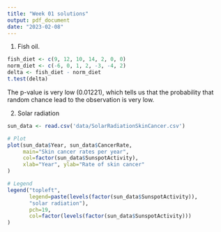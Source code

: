---
title: "Week 01 solutions"
output: pdf_document
date: "2023-02-08"
---
1. Fish oil.  
```{r}
fish_diet <- c(9, 12, 10, 14, 2, 0, 0)
norm_diet <- c(-6, 0, 1, 2, -3, -4, 2)
delta <- fish_diet - norm_diet
t.test(delta)
```

The p-value is very low (0.01221), which tells us that the probability that random chance lead to the observation is very low.  

2. Solar radiation  
```{r}
sun_data <- read.csv('data/SolarRadiationSkinCancer.csv')

# Plot
plot(sun_data$Year, sun_data$CancerRate, 
     main="Skin cancer rates per year", 
     col=factor(sun_data$SunspotActivity),
     xlab="Year", ylab="Rate of skin cancer"
)

# Legend
legend("topleft", 
       legend=paste(levels(factor(sun_data$SunspotActivity)), 
       "solar radiation"), 
       pch=19, 
       col=factor(levels(factor(sun_data$SunspotActivity)))
)
```